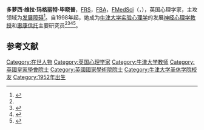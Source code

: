 {{Infobox scientist
| name              = 多萝西·毕晓普<br />Dorothy Bishop
| birth_name       = Dorothy Vera Margaret Bishop
| native_name_lang  = 
| image             = Professor Dorothy Bishop FBA FMedSci FRS.jpg
| image_size        = 
| alt               = 
| caption           = 多萝西·毕晓普于2014年，摄于[[皇家学会|皇家学会]]
| birth_date        =  {{Birth date and age|df=y|1952|2|14}}<ref name="whoswho">{{cite web |url=http://www.ukwhoswho.com/view/article/oupww/whoswho/U7646 |title=BISHOP, Prof. Dorothy Vera Margaret |work=Who's Who 2014, A & C Black, an imprint of Bloomsbury Publishing plc, 2014; online edn, Oxford University Press }}{{subscription required}}</ref>
| birth_place       = 
| other_names       = {{Plainlist|
* [http://twitter.com/deevybee @deevybee]
* D.V.M. Bishop}}
| residence         = 
| citizenship       = 
| nationality       = 
| fields            = {{Plainlist|
* [[心理学|心理学]] 
* [[神经科学|神经科学]] 
* [[語言|語言]] 
* [[发展障碍|发展障碍]]<ref name="googlescholar">{{GoogleScholar|6nqXjKIAAAAJ}}</ref>}} 
| workplaces        = {{Plainlist|
* [[牛津大学|牛津大学]]
* [[曼彻斯特大学|曼彻斯特大学]]<ref>{{cite journal|url=http://doi.wiley.com/10.1111/j.1469-7610.1990.tb00844.x|pages=1027–1050|title=A Prospective Study of the Relationship between Specific Language Impairment, Phonological Disorders and Reading Retardation|journal=Journal of Child Psychology and Psychiatry|volume=31|issue=7|date=1990-11-01|issn=1469-7610|language=en|accessdate=2018-04-03|doi=10.1111/j.1469-7610.1990.tb00844.x|author=D. V. M. Bishop, C. Adams}}</ref>
* [[纽卡斯尔大学_(英国)|纽卡斯尔大学]]<ref name="whoswho"/>}}
| patrons           =
| alma_mater        = {{Plainlist|
* [[牛津大学圣休学院|牛津大学圣休学院]] (BA, MA, DPhil)
* [[倫敦大學|倫敦大學]][[Institute_of_Psychiatry|Institute of Psychiatry]] (MPhil)}}
| thesis_title      = Comprehension of Grammar Normal and Abnormal Development
| thesis_url        = http://ethos.bl.uk/OrderDetails.do?uin=uk.bl.ethos.449910
| thesis_year       = 1977
| doctoral_advisor  = Freda Newcombe
| academic_advisors = 
| doctoral_students = {{Plainlist|
* Robert Accordino
* Wing Yin Chow
* Lorna Halliday 
* Penelope Hill
* Helen Jamison
* Courtenary Norbury
*  Jessie Ricketts
* Paul Sutcliffe
* Chongying Wang
* Wai Lap Wong<ref name="solo">{{Cite web |url=http://solo.bodleian.ox.ac.uk/ |title=存档副本 |access-date=2021-08-31 |archive-date=2021-02-04 |archive-url=https://web.archive.org/web/20210204153741/https://solo.bodleian.ox.ac.uk/ |dead-url=no }}</ref>}}
| notable_students  = 
| known_for         = 
| influences        = 
| influenced        = 
| awards            = {{Plainlist|
* [[Fellow_of_the_Royal_Society|FRS]] (2014)<ref name="royal"/>
* [[英國國家學術院|FBA]]
* [[英国医学科学院|FMedSci]]
* [[自然科學博士|DSc]] <ref name="dsc"/>}}
| signature         = <!--(filename only)-->
| signature_alt     = 
| website           = {{Plainlist|
* {{URL|http://deevybee.blogspot.co.uk}}
* {{URL|http://oscci.psy.ox.ac.uk/people/dorothy-bishop}} 
* {{URL|http://www.theguardian.com/profile/dorothy-bishop}}}}
| footnotes         = 
| spouse            = Patrick Rabbitt<ref name="whoswho"/><ref name="hubby">{{cite web |url=http://www.ukwhoswho.com/view/article/oupww/whoswho/U31732 |title=RABBITT, Prof. Patrick Michael Anthony |work=Who's Who 2014, A & C Black, an imprint of Bloomsbury Publishing plc, 2014; online edn, Oxford University Press}}{{subscription required}}</ref>
| children          = 
}}
'''多萝西·维拉·玛格丽特·毕晓普'''，[[Fellow_of_the_Royal_Society|FRS]]，[[Fellow_of_the_British_Academy|FBA]]，[[Academy_of_Medical_Sciences,_United_Kingdom|FMedSci]]（{{lang-en|'''Dorothy Vera Margaret Bishop'''}}，{{bd|1952年|2月14日}}），英国心理学家，主攻领域为[[发展障碍|发展障碍]]<ref name="royal">{{cite web|title=Professor Dorothy Bishop FMedSci FRS|url=https://royalsociety.org/people/fellowship/2014/dorothy-bishop/|publisher=Royal Society|accessdate=7 May 2014|archive-date=2015-07-15|archive-url=https://web.archive.org/web/20150715132007/https://royalsociety.org/people/fellowship/2014/dorothy-bishop/|dead-url=no}}</ref>。自1998年起，她成为[[牛津大学|牛津大学]][[实验心理学|实验心理学]]的发展[[神经心理学|神经心理学]][[教授|教授]]和[[惠康信托|惠康信托]]主要研究员<ref name="googlescholar"/><ref name="bio - British Academy">{{cite web|title=BISHOP, Professor Dorothy, FRS, FMedSci|url=http://www.britac.ac.uk/fellowship/directory/ord.cfm?member=5382|work=British Academy Fellows|publisher=British Academy|accessdate=7 May 2014|deadurl=yes|archiveurl=https://web.archive.org/web/20140507031201/http://www.britac.ac.uk/fellowship/directory/ord.cfm?member=5382|archivedate=2014年5月7日}}</ref><ref name="twitter">{{twitter|deevybee}}</ref><ref name="scopus">{{Scopus|7401913614}}</ref>。

==参考文献==
{{reflist}}

{{Authority control}}
{{DEFAULTSORT: Bishop, Dorothy}}
[[Category:在世人物|Category:在世人物]]
[[Category:英国心理学家|Category:英国心理学家]]
[[Category:牛津大学教师|Category:牛津大学教师]]
[[Category:英國皇家學會院士|Category:英國皇家學會院士]]
[[Category:英國國家學術院院士|Category:英國國家學術院院士]]
[[Category:牛津大学圣休学院校友|Category:牛津大学圣休学院校友]]
[[Category:1952年出生|Category:1952年出生]]